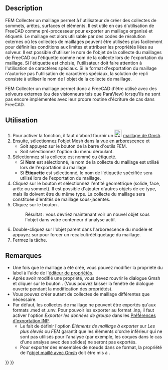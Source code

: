 <languages/>

{{Docnav/fr
|[[FEM_MeshRegion/fr|Mailler plus finement]]
|[[FEM_CreateElementsSet/fr|Effacer des éléments]]
|[[FEM_Workbench/fr|Atelier FEM]]
|IconL=FEM_MeshRegion.svg
|IconR=FEM_CreateElementsSet.svg
|IconC=Workbench_FEM.svg
}}

{{GuiCommand/fr
|Name=FEM MeshGroup
|Name/fr=FEM Collecter un maillage
|MenuLocation=Maillage → Collecter un maillage
|Workbenches=[[FEM_Workbench/fr|FEM]]
|SeeAlso=[[FEM_tutorial/fr|FEM Tutoriel]]
}}

==Description==

FEM Collecter un maillage permet à l'utilisateur de créer des collectes de sommets, arêtes, surfaces et éléments. Il est utile en cas d'utilisation de FreeCAD comme pré-processeur pour exporter un maillage organisé et étiqueté. Le maillage est alors utilisable par des codes de résolution externes où les collectes de maillages peuvent être utilisées plus facilement pour définir les conditions aux limites et attribuer les propriétés liées au solveur. Il est possible d'utiliser le nom de l'objet de la collecte du maillages de FreeCAD ou l'étiquette comme nom de la collecte lors de l'exportation du maillage. Si l'étiquette est choisie, l'utilisateur doit faire attention à l'utilisation de caractères spéciaux. Si le format d'exportation du maillage n'autorise pas l'utilisation de caractères spéciaux, la solution de repli consiste à utiliser le nom de l'objet de la collecte de maillage.

FEM Collecter un maillage permet donc à FreeCAD d'être utilisé avec des solveurs externes (ou des visionneurs tels que ParaView) lorsqu'ils ne sont pas encore implémentés avec leur propre routine d'écriture de cas dans FreeCAD.

<span id="Usage"></span>
==Utilisation==

# Pour activer la fonction, il faut d'abord fournir un [[Image:FEM_MeshGmshFromShape.svg|24px]] [[FEM_MeshGmshFromShape/fr|maillage de Gmsh]].
# Ensuite, sélectionnez l'objet Mesh dans la [[Tree_view/fr|vue en arborescence]] et
#* Soit appuyez sur le bouton {{Button|[[Image:FEM_MeshGroup.svg|24px]] [[FEM_MeshGroup/fr|Collecter un maillage]]}} de la barre d'outils FEM.
#* Soit sélectionnez l'option {{MenuCommand|Maillage → [[Image:FEM_MeshGroup.svg|24px]] Collecter un maillage}} du menu déroulant.
# Sélectionnez si la collecte est nommé ou étiqueté.
#*Si '''Nom''' est sélectionné, le nom de la collecte du maillage est utilisé lors de l'exportation du maillage.
#*Si '''Étiquette''' est sélectionné, le nom de l'étiquette spécifiée sera utilisé lors de l'exportation du maillage.
# Cliquez sur le bouton {{Button|Ajouter}} et sélectionnez l'entité géométrique (solide, face, arête ou sommet). Il est possible d'ajouter d'autres objets de ce type, mais ils doivent être du même type. La collecte du maillage sera constituée d'entités de maillage sous-jacentes.
# Cliquez sur le bouton {{Button|OK}}.
#: Résultat : vous devriez maintenant voir un nouvel objet {{incode|FEMMeshGroup}} sous l'objet {{incode|FEMMeshGMSH}} dans votre conteneur d'analyse actif.
# Double-cliquez sur l'objet parent {{incode|FEMMeshGMSH}} dans l'arborescence du modèle et appuyez sur {{Button|Appliquer}} pour forcer un recalcul/réétiquetage du maillage.
# Fermez la tâche.

<span id="Notes"></span>
==Remarques==

* Une fois que le maillage a été créé, vous pouvez modifier la propriété du label à l'aide de l'[[Property_editor/fr|éditeur de propriétés]].
* Après avoir modifié une propriété, vous devez rouvrir le dialogue Gmsh et cliquer sur le bouton {{Button|Appliquer}}. (Vous pouvez laisser la fenêtre de dialogue ouverte pendant la modification des propriétés).
* Vous pouvez créer autant de collectes de maillage différentes que nécessaire.
* Par défaut, les collectes de maillage ne peuvent être exportés qu'aux formats .med et .unv. Pour pouvoir les exporter au format .inp, il faut activer l'option ''Exporter les données de groupe'' dans les [[Import_Export_Preferences/fr#INP|Préférences d'exportation INP]].
** Le fait de définir l'option ''Éléments de maillage à exporter'' sur ''Les plus élevés'' ou ''FEM'' garantit que les éléments d'ordre inférieur qui ne sont pas utilisés pour l'analyse (par exemple, les coques dans le cas d'une analyse avec des solides) ne seront pas exportés.
** Pour exporter des ensembles de nœuds dans ce format, la propriété {{PropertyData|Groups Of Nodes}} de l'[[FEM_MeshGmshFromShape/fr|objet maillé avec Gmsh]] doit être mis à {{true}}.


{{Docnav/fr
|[[FEM_MeshRegion/fr|Mailler plus finement]]
|[[FEM_CreateElementsSet/fr|Effacer des éléments]]
|[[FEM_Workbench/fr|Atelier FEM]]
|IconL=FEM_MeshRegion.svg
|IconR=FEM_CreateElementsSet.svg
|IconC=Workbench_FEM.svg
}}

{{FEM_Tools_navi{{#translation:}}}}
{{Userdocnavi{{#translation:}}}}